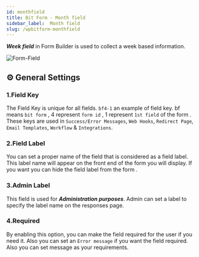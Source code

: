 ```yaml
---
id: monthfield
title: Bit Form - Month field
sidebar_label:  Month field
slug: /wpbitform-monthfield
---
```


***Week field*** in Form Builder is used to collect a week based information.

<Image
  src="Field-Types/Week-Field-Bit-Form"
  alt="Form-Field"
  w="1900"
  h="300"
/>

## ⚙ General Settings 

### 1.Field Key
The Field Key is unique for all fields. `bf4-1` an example of field key. bf means `bit form` , 4 represent `form id` , 1 represent `1st field` of the form . These keys are used in `Success/Error Messages`, `Web Hooks`, `Redirect Page`, `Email Templates`, `Workflow` & `Integrations`.
### 2.Field Label
You can set a proper name of the field that is considered as a field label. This label name will appear on the front end of the form you will display. If you want you can hide the field label from the form .
### 3.Admin Label 
This field is used for **_Administration purposes_**. Admin can set a label to specify the label name on the responses page.
### 4.Required
By enabling this option, you can make the field required for the user if you need it. Also you can set an `Error message` if you want the field required. Also you can set message as your requirements.



<Feedback/>